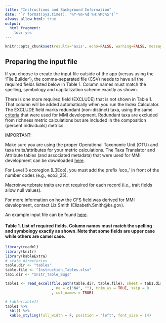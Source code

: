 ```yaml
---
title: "Instructions and Background Information"
date: "`r format(Sys.time(), '%Y-%m-%d %H:%M:%S')`"
always_allow_html: true
output:
  html_fragment:
    toc: yes
---
```


```r
knitr::opts_chunk$set(results='asis', echo=FALSE, warning=FALSE, message = FALSE)
```

## Preparing the input file

If you choose to create the input file outside of the app (versus using the 'File Builder'), the comma-separated file (CSV) needs to have all the required fields listed below in Table 1. Column names must match the spelling, symbology and capitalization scheme exactly as shown.

There is one more required field (EXCLUDE) that is not shown in Table 1. That column will be added automatically when you run the Index Calculator. The EXCLUDE field marks redundant (non-distinct) taxa, using the same <a href="https://raw.githubusercontent.com/Blocktt/ShinyAppDocuments/main/KDHEtools/Reports/EXCLUDE_RedundantTaxa_DecisionCriteria.docx" target="_blank">criteria</a> that were used for MMI development. Redundant taxa are excluded from richness metric calculations but are included in the composition (percent individuals) metrics.

IMPORTANT:

Make sure you are using the proper Operational Taxonomic Unit (OTU) and taxa traits/attributes for your metric calculations. The Taxa Translator and Attribute tables (and associated metadata) that were used for MMI development can be downloaded <a href="https://github.com/Blocktt/KDHEtools/tree/main/inst/shiny-examples/KDHEtools/data/taxa_trans/" target="_blank">here</a>.

For Level 3 ecoregion (L3Eco), you must add the prefix 'eco_' in front of the number codes (e.g., eco3_25).

Macroinvertebrate traits are not required for each record (i.e., trait fields allow null values).

For more information on how the CFS field was derived for MMI development, contact Liz Smith (Elizabeth.Smith@ks.gov).

An example input file can be found <a href="https://raw.githubusercontent.com/Blocktt/ShinyAppDocuments/main/KDHEtools/Example_Files/Test1_Formatted.csv" target="_blank">here</a>.

#### Table 1. List of required fields. Column names must match the spelling and symbology exactly as shown. Note that some fields are upper case while others are camel case.

```r
library(readxl)
library(knitr)
library(kableExtra)
# state directories
table.dir <- "tables"
table.file <- "Instruction_Tables.xlsx"
tab1.dir <- "Instr_Table_Bugs"

table1 <- read_excel(file.path(table.dir, table.file), sheet = tab1.dir
                     , na = c("NA", ""), trim_ws = TRUE, skip = 0
                     , col_names = TRUE)  

# kable(table1)
table1 %>% 
  kbl() %>% 
  kable_styling(full_width = F, position = "left", font_size = 14)
```
